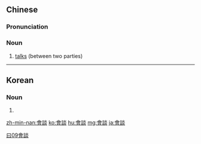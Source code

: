 {{also|会谈|会談}}
==Chinese==
{{zh-forms|s=会谈}}

===Pronunciation===
{{zh-pron
|m=huìtán
|c=wui6 taam4
|mn=hōe-tâm
|cat=n
}}

===Noun===
{{zh-noun}}

# [[talks]] (between two parties)

[[Category:Elementary Mandarin|曰09會談]]

----

==Korean==
{{ko-hanjatab}}

===Noun===
{{ko-noun|hj|hangeul=회담}}

# {{ko-hanja form of|회담|[[conference]], [[talks]]}}

[[zh-min-nan:會談]]
[[ko:會談]]
[[hu:會談]]
[[mg:會談]]
[[ja:會談]]